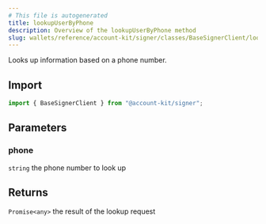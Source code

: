 ```yaml
---
# This file is autogenerated
title: lookupUserByPhone
description: Overview of the lookupUserByPhone method
slug: wallets/reference/account-kit/signer/classes/BaseSignerClient/lookupUserByPhone
---
```


Looks up information based on a phone number.

## Import

```ts
import { BaseSignerClient } from "@account-kit/signer";
```

## Parameters

### phone

`string`
the phone number to look up

## Returns

`Promise<any>`
the result of the lookup request
